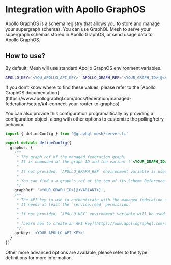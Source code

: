 # Integration with Apollo GraphOS


Apollo GraphOS is a schema registry that allows you to store and manage your supergraph schemas. You
can use GraphQL Mesh to serve your supergraph schemas stored in Apollo GraphOS, or send usage data
to Apollo GraphOS.

## How to use?

By default, Mesh will use standard Apollo GraphOS environment variables.

```sh
APOLLO_KEY='<YOU_APOLLO_API_KEY>' APOLLO_GRAPH_REF='<YOUR_GRAPH_ID>[@<VARIANT>]' mesh-serve
```

<Callout>
  If you don’t know where to find these values, please refer to the [Apollo GraphOS
  documentation](https://www.apollographql.com/docs/federation/managed-federation/setup/#4-connect-your-router-to-graphos).
</Callout>

You can also provide this configuration programaitically by providing a configuration object, along
with other options to customize the polling/retry behavior.

```ts filename="mesh.config.ts"
import { defineConfig } from '@graphql-mesh/serve-cli'

export default defineConfig({
  graphos: {
    /**
     * The graph ref of the managed federation graph.
     * It is composed of the graph ID and the variant (`<YOUR_GRAPH_ID>@<VARIANT>`).
     *
     * If not provided, `APOLLO_GRAPH_REF` environment variable is used.
     *
     * You can find a a graph's ref at the top of its Schema Reference page in Apollo Studio.
     */
    graphRef: '<YOUR_GRAPH_ID>[@<VARIANT>]',
    /**
     * The API key to use to authenticate with the managed federation up link.
     * It needs at least the `service:read` permission.
     *
     * If not provided, `APOLLO_KEY` environment variable will be used instead.
     *
     * [Learn how to create an API key](https://www.apollographql.com/docs/federation/v1/managed-federation/setup#4-connect-the-gateway-to-studio)
     */
    apiKey: '<YOUR_APOLLO_API_KEY>'
  }
})
```

Other more advanced options are available, please refer to the type definitions for more
information.

